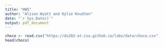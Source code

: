 ```yaml
---
title: "HW5"
author: "Alison Wyatt and Kylie Knudten"
date: "`r Sys.Date()`" 
output: pdf_document
---
```


```r
choco <- read.csv("https://ds202-at-isu.github.io/labs/data/choco.csv")
head(choco)
```

